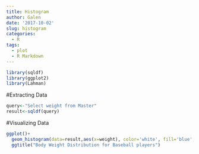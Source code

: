 ```yaml
---
title: Histogram
author: Galen
date: '2017-10-02'
slug: histogram
categories:
  - R
tags:
  - plot
  - R Markdown
---
```


```r
library(sqldf)
library(ggplot2)
library(Lahman)
```

#Extracting Data

```r
query<-"Select weight from Master"
result<-sqldf(query)
```


#Visualizing Data

```r
ggplot()+
  geom_histogram(data=result,aes(x=weight), color='white', fill='blue', bins=60)+
  ggtitle("Body Weight Distribution for Baseball players")
```

